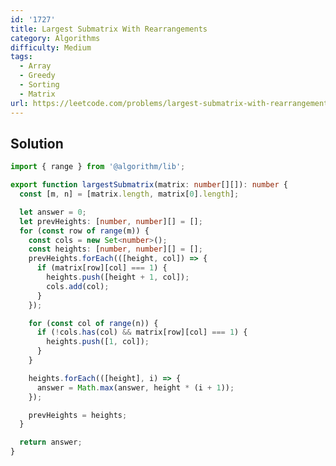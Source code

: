 ```yaml
---
id: '1727'
title: Largest Submatrix With Rearrangements
category: Algorithms
difficulty: Medium
tags:
  - Array
  - Greedy
  - Sorting
  - Matrix
url: https://leetcode.com/problems/largest-submatrix-with-rearrangements
---
```


## Solution

```typescript filename="solution.ts" copy
import { range } from '@algorithm/lib';

export function largestSubmatrix(matrix: number[][]): number {
  const [m, n] = [matrix.length, matrix[0].length];

  let answer = 0;
  let prevHeights: [number, number][] = [];
  for (const row of range(m)) {
    const cols = new Set<number>();
    const heights: [number, number][] = [];
    prevHeights.forEach(([height, col]) => {
      if (matrix[row][col] === 1) {
        heights.push([height + 1, col]);
        cols.add(col);
      }
    });

    for (const col of range(n)) {
      if (!cols.has(col) && matrix[row][col] === 1) {
        heights.push([1, col]);
      }
    }

    heights.forEach(([height], i) => {
      answer = Math.max(answer, height * (i + 1));
    });

    prevHeights = heights;
  }

  return answer;
}
```
